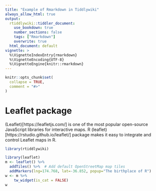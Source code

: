 ```yaml
---
title: "Example of Rmarkdown in Tiddlywiki"
always_allow_html: true
output: 
  rtiddlywiki::tiddler_document:
    use_bookdown: true
    number_sections: false
    tags: ["Rmarkdown"]
    overwrite: true
  html_document: default
vignette: >
  %\VignetteIndexEntry{rmarkdown}
  %\VignetteEncoding{UTF-8}
  %\VignetteEngine{knitr::rmarkdown}
---
```


```r
knitr::opts_chunk$set(
  collapse = TRUE,
  comment = "#>"
)
```

# Leaflet package

(Leaflet)[https://leafletjs.com/] is one of the most popular open-source JavaScript libraries for interactive maps. R (leaflet)[https://rstudio.github.io/leaflet/] package makes it easy to integrate and control Leaflet maps in R.

```r
library(rtiddlywiki)

library(leaflet)
m <- leaflet() %>%
  addTiles() %>%  # Add default OpenStreetMap map tiles
  addMarkers(lng=174.768, lat=-36.852, popup="The birthplace of R")
w <- m %>% 
    tw_widget(is_cat = FALSE)
w
```

